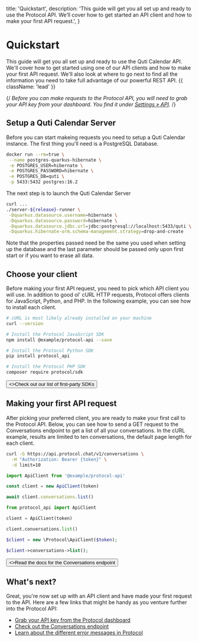  title: 'Quickstart',
  description:
    'This guide will get you all set up and ready to use the Protocol API. We’ll cover how to get started an API client and how to make your first API request.',
}

# Quickstart

This guide will get you all set up and ready to use the Quti Calendar API. We'll cover how to get started using one of our API clients and
how to make your first API request. We'll also look at where to go next to find all the information you need to take full advantage of
our powerful REST API. {{ className: 'lead' }}

{/*<Note>
  Before you can make requests to the Protocol API, you will need to grab your
  API key from your dashboard. You find it under [Settings &raquo; API](#).
</Note>*/}

## Setup a Quti Calendar Server

Before you can start makeing requests you need to setup a Quti Calendar instance. The first thing you'll need is
a PostgreSQL Database.

```bash
docker run --rm=true \
 --name postgres-quarkus-hibernate \
 -e POSTGRES_USER=hibernate \
 -e POSTGRES_PASSWORD=hibernate \
 -e POSTGRES_DB=quti \
 -p 5433:5432 postgres:16.2
```

The next step is to launch the Quti Calendar Server

```bash
curl ...
./server-${release}-runner \
 -Dquarkus.datasource.username=hibernate \
 -Dquarkus.datasource.password=hibernate \
 -Dquarkus.datasource.jdbc.url=jdbc:postgresql://localhost:5433/quti \
 -Dquarkus.hibernate-orm.schema-management.strategy=drop-and-create
```

<Note>
Note that the properties passed need be the same you used when setting up the database and
the last parameter should be passed only upon first start or if you want to erase all data.
</Note>

## Choose your client

Before making your first API request, you need to pick which API client you will use. In addition to good ol' cURL HTTP requests, Protocol offers clients for JavaScript, Python, and PHP. In the following example, you can see how to install each client.

<CodeGroup>

```bash {{ title: 'cURL' }}
# cURL is most likely already installed on your machine
curl --version
```

```bash {{ language: 'js' }}
# Install the Protocol JavaScript SDK
npm install @example/protocol-api --save
```

```bash {{ language: 'python' }}
# Install the Protocol Python SDK
pip install protocol_api
```

```bash {{ language: 'php' }}
# Install the Protocol PHP SDK
composer require protocol/sdk
```

</CodeGroup>

<div className="not-prose">
  <Button href="/sdks" variant="text" arrow="right">
    <>Check out our list of first-party SDKs</>
  </Button>
</div>

## Making your first API request

After picking your preferred client, you are ready to make your first call to the Protocol API. Below, you can see how to send a GET request to the Conversations endpoint to get a list of all your conversations. In the cURL example, results are limited to ten conversations, the default page length for each client.

<CodeGroup tag="GET" label="/v1/conversations">

```bash {{ title: 'cURL' }}
curl -G https://api.protocol.chat/v1/conversations \
  -H "Authorization: Bearer {token}" \
  -d limit=10
```

```js
import ApiClient from '@example/protocol-api'

const client = new ApiClient(token)

await client.conversations.list()
```

```python
from protocol_api import ApiClient

client = ApiClient(token)

client.conversations.list()
```

```php
$client = new \Protocol\ApiClient($token);

$client->conversations->list();
```

</CodeGroup>

<div className="not-prose">
  <Button href="/conversations" variant="text" arrow="right">
    <>Read the docs for the Conversations endpoint</>
  </Button>
</div>

## What's next?

Great, you're now set up with an API client and have made your first request to the API. Here are a few links that might be handy as you venture further into the Protocol API:

- [Grab your API key from the Protocol dashboard](#)
- [Check out the Conversations endpoint](/conversations)
- [Learn about the different error messages in Protocol](/errors)
